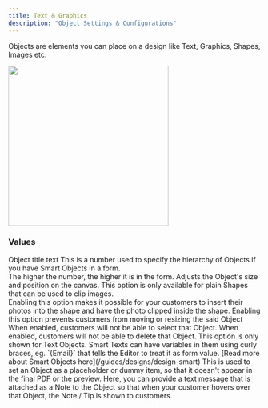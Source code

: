 ```yaml
---
title: Text & Graphics
description: "Object Settings & Configurations"
---
```


Objects are elements you can place on a design like Text, Graphics, Shapes, Images etc.

<img width="320" class="rounded" src="/images/design-object.png" />

### Values

<ResponseField name="Title" type="">
    Object title text
</ResponseField>

<ResponseField name="Form Index" type="">
    This is a number used to specify the hierarchy of Objects if you have Smart Objects in a form.
    <br/>The higher the number, the higher it is in the form.
</ResponseField>

<ResponseField name="Size & Position" type="">
    Adjusts the Object's size and position on the canvas.
</ResponseField>

<ResponseField name="Use as Clip" type="">
    This option is only available for plain Shapes that can be used to clip images.
    <br/>Enabling this option makes it possible for your customers to insert their photos into the shape and have the photo clipped inside the shape.
</ResponseField>

<ResponseField name="Lock Transform" type="">
    Enabling this option prevents customers from moving or resizing the said Object
</ResponseField>

<ResponseField name="Lock Selection" type="">
    When enabled, customers will not be able to select that Object.
</ResponseField>

<ResponseField name="Lock Delete" type="">
    When enabled, customers will not be able to delete that Object.
</ResponseField>

<ResponseField name="Smart Object" type="">
    This option is only shown for Text Objects. Smart Texts can have variables in them using curly braces, eg. `{Email}` that tells the Editor to treat it as form value.
    [Read more about Smart Objects here](/guides/designs/design-smart)
</ResponseField>

<ResponseField name="Reference" type="">
    This is used to set an Object as a placeholder or dummy item, so that it doesn't appear in the final PDF or the preview.
</ResponseField>

<ResponseField name="Hint" type="">
    Here, you can provide a text message that is attached as a Note to the Object so that when your customer hovers over that Object, the Note / Tip is shown to customers.
</ResponseField>
